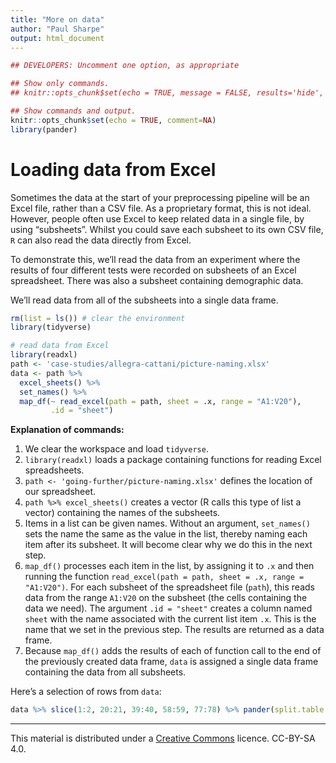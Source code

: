 ```yaml
---
title: "More on data"
author: "Paul Sharpe"
output: html_document
---
```


```r
## DEVELOPERS: Uncomment one option, as appropriate

## Show only commands.
## knitr::opts_chunk$set(echo = TRUE, message = FALSE, results='hide', fig.keep = 'none', comment=NA)

## Show commands and output.
knitr::opts_chunk$set(echo = TRUE, comment=NA)
library(pander)
```

# Loading data from Excel

Sometimes the data at the start of your preprocessing pipeline will be an Excel file, rather than a CSV file. As a proprietary format, this is not ideal. However, people often use Excel to keep related data in a single file, by using "subsheets". Whilst you could save each subsheet to its own CSV file, `R` can also read the data directly from Excel.

To demonstrate this, we'll read the data from an experiment where the results of four different tests were recorded on subsheets of an Excel spreadsheet. There was also a subsheet containing demographic data.

We'll read data from all of the subsheets into a single data frame.

```r
rm(list = ls()) # clear the environment
library(tidyverse)

# read data from Excel
library(readxl)
path <- 'case-studies/allegra-cattani/picture-naming.xlsx'
data <- path %>%
  excel_sheets() %>%
  set_names() %>%
  map_df(~ read_excel(path = path, sheet = .x, range = "A1:V20"),
         .id = "sheet")
```

**Explanation of commands:**

1. We clear the workspace and load `tidyverse`.
1. `library(readxl)` loads a package containing functions for reading Excel spreadsheets.
1. `path <- 'going-further/picture-naming.xlsx'` defines the location of our spreadsheet.
1. `path %>% excel_sheets()` creates a vector (R calls this type of list a vector) containing the names of the subsheets.
1. Items in a list can be given names. Without an argument, `set_names()` sets the name the same as the value in the list, thereby naming each item after its subsheet. It will become clear why we do this in the next step.
1. `map_df()` processes each item in the list, by assigning it to `.x` and then running the function `read_excel(path = path, sheet = .x, range = "A1:V20")`. For each subsheet of the spreadsheet file (`path`), this reads data from the range `A1:V20` on the subsheet (the cells containing the data we need). The argument `.id = "sheet"` creates a column named `sheet` with the name associated with the current list item `.x`. This is the name that we set in the previous step. The results are returned as a data frame.
1. Because `map_df()` adds the results of each of function call to the end of the previously created data frame, `data` is assigned a single data frame containing the data from all subsheets.

Here's a selection of rows from `data`:

```r
data %>% slice(1:2, 20:21, 39:40, 58:59, 77:78) %>% pander(split.table = Inf)
```


___

This material is distributed under a [Creative Commons](https://creativecommons.org/) licence. CC-BY-SA 4.0. 
